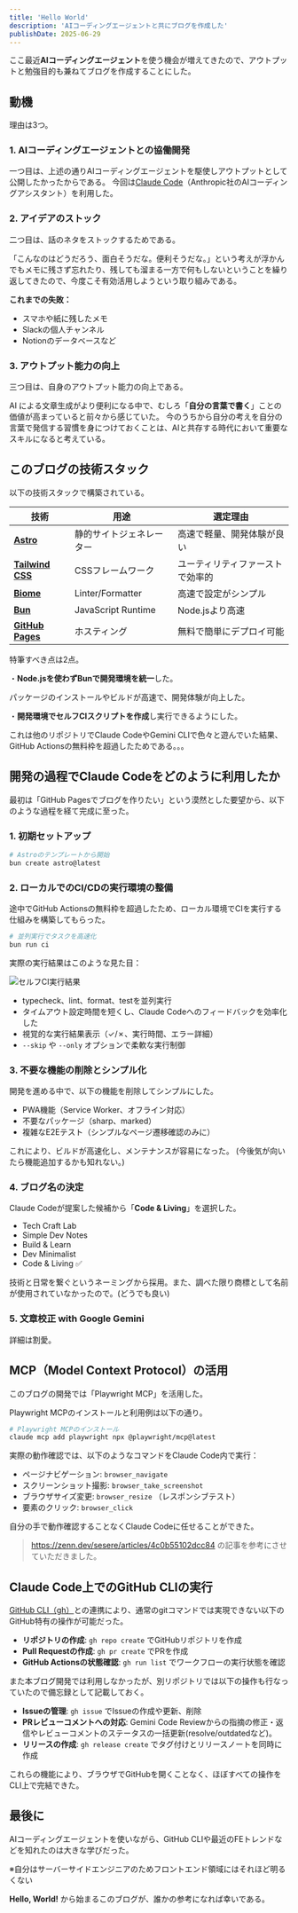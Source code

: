 ```yaml
---
title: 'Hello World'
description: 'AIコーディングエージェントと共にブログを作成した'
publishDate: 2025-06-29
---
```


ここ最近**AIコーディングエージェント**を使う機会が増えてきたので、アウトプットと勉強目的も兼ねてブログを作成することにした。

## 動機

理由は3つ。

### 1. AIコーディングエージェントとの協働開発

一つ目は、上述の通りAIコーディングエージェントを駆使しアウトプットとして公開したかったからである。
今回は[Claude Code](https://claude.ai/code)（Anthropic社のAIコーディングアシスタント）を利用した。

### 2. アイデアのストック

二つ目は、話のネタをストックするためである。

「こんなのはどうだろう、面白そうだな。便利そうだな。」という考えが浮かんでもメモに残さず忘れたり、残しても溜まる一方で何もしないということを繰り返してきたので、今度こそ有効活用しようという取り組みである。

**これまでの失敗：**
- スマホや紙に残したメモ
- Slackの個人チャンネル
- Notionのデータベースなど

### 3. アウトプット能力の向上

三つ目は、自身のアウトプット能力の向上である。

AI による文章生成がより便利になる中で、むしろ「**自分の言葉で書く**」ことの価値が高まっていると前々から感じていた。
今のうちから自分の考えを自分の言葉で発信する習慣を身につけておくことは、AIと共存する時代において重要なスキルになると考えている。

## このブログの技術スタック

以下の技術スタックで構築されている。

| 技術 | 用途 | 選定理由 |
| --- | --- | --- |
| **[Astro](https://astro.build/)** | 静的サイトジェネレーター | 高速で軽量、開発体験が良い |
| **[Tailwind CSS](https://tailwindcss.com/)** | CSSフレームワーク | ユーティリティファーストで効率的 |
| **[Biome](https://biomejs.dev/)** | Linter/Formatter | 高速で設定がシンプル |
| **[Bun](https://bun.sh/)** | JavaScript Runtime | Node.jsより高速 |
| **[GitHub Pages](https://docs.github.com/ja/pages/getting-started-with-github-pages/what-is-github-pages)** | ホスティング | 無料で簡単にデプロイ可能 |

特筆すべき点は2点。

・**Node.jsを使わずBunで開発環境を統一**した。

パッケージのインストールやビルドが高速で、開発体験が向上した。

・**開発環境でセルフCIスクリプトを作成**し実行できるようにした。

これは他のリポジトリでClaude CodeやGemini CLIで色々と遊んでいた結果、GitHub Actionsの無料枠を超過したためである。。。

## 開発の過程でClaude Codeをどのように利用したか

最初は「GitHub Pagesでブログを作りたい」という漠然とした要望から、以下のような過程を経て完成に至った。

### 1. 初期セットアップ

```bash
# Astroのテンプレートから開始
bun create astro@latest
```

### 2. ローカルでのCI/CDの実行環境の整備

途中でGitHub Actionsの無料枠を超過したため、ローカル環境でCIを実行する仕組みを構築してもらった。

```bash
# 並列実行でタスクを高速化
bun run ci
```

実際の実行結果はこのような見た目：

![セルフCI実行結果](/blog/ci-demo.svg)

- typecheck、lint、format、testを並列実行
- タイムアウト設定時間を短くし、Claude Codeへのフィードバックを効率化した
- 視覚的な実行結果表示（✓/✗、実行時間、エラー詳細）
- `--skip` や `--only` オプションで柔軟な実行制御

### 3. 不要な機能の削除とシンプル化

開発を進める中で、以下の機能を削除してシンプルにした。
- PWA機能（Service Worker、オフライン対応）
- 不要なパッケージ（sharp、marked）
- 複雑なE2Eテスト（シンプルなページ遷移確認のみに）

これにより、ビルドが高速化し、メンテナンスが容易になった。
(今後気が向いたら機能追加するかも知れない。)

### 4. ブログ名の決定

Claude Codeが提案した候補から「**Code & Living**」を選択した。
- Tech Craft Lab
- Simple Dev Notes
- Build & Learn
- Dev Minimalist
- Code & Living ✅

技術と日常を繋ぐというネーミングから採用。また、調べた限り商標として名前が使用されていなかったので。(どうでも良い)

### 5. 文章校正 with Google Gemini

詳細は割愛。

## MCP（Model Context Protocol）の活用

このブログの開発では「Playwright MCP」を活用した。

Playwright MCPのインストールと利用例は以下の通り。

```bash
# Playwright MCPのインストール
claude mcp add playwright npx @playwright/mcp@latest
```

実際の動作確認では、以下のようなコマンドをClaude Code内で実行：
- ページナビゲーション: `browser_navigate`
- スクリーンショット撮影: `browser_take_screenshot`
- ブラウザサイズ変更: `browser_resize` （レスポンシブテスト）
- 要素のクリック: `browser_click`

自分の手で動作確認することなくClaude Codeに任せることができた。

> https://zenn.dev/sesere/articles/4c0b55102dcc84 の記事を参考にさせていただきました。

## Claude Code上でのGitHub CLIの実行

[GitHub CLI（gh）](https://docs.github.com/ja/github-cli/github-cli/about-github-cli)との連携により、通常のgitコマンドでは実現できない以下のGitHub特有の操作が可能だった。

- **リポジトリの作成**: `gh repo create` でGitHubリポジトリを作成
- **Pull Requestの作成**: `gh pr create` でPRを作成
- **GitHub Actionsの状態確認**: `gh run list` でワークフローの実行状態を確認

また本ブログ開発では利用しなかったが、別リポジトリでは以下の操作も行なっていたので備忘録として記載しておく。

- **Issueの管理**: `gh issue` でIssueの作成や更新、削除
- **PRレビューコメントへの対応**: Gemini Code Reviewからの指摘の修正・返信やレビューコメントのステータスの一括更新(resolve/outdatedなど)。
- **リリースの作成**: `gh release create` でタグ付けとリリースノートを同時に作成

これらの機能により、ブラウザでGitHubを開くことなく、ほぼすべての操作をCLI上で完結できた。

## 最後に
AIコーディングエージェントを使いながら、GitHub CLIや最近のFEトレンドなどを知れたのは大きな学びだった。

※自分はサーバーサイドエンジニアのためフロントエンド領域にはそれほど明るくない

**Hello, World!** から始まるこのブログが、誰かの参考になれば幸いである。
